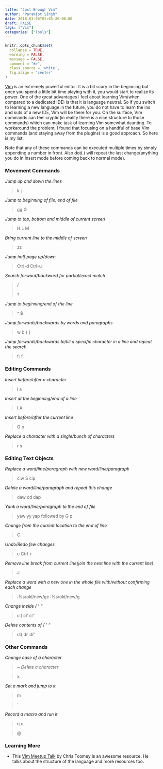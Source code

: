 ```yaml
---
title: "Just Enough Vim"
author: "Paramjot Singh"
date: 2018-03-06T05:05:20-06:00
draft: FALSE
tags: ["Vim"]
categories: ["Tools"]
---
```


```r
knitr::opts_chunk$set(
  collapse = TRUE,
  warning = FALSE,
  message = FALSE,
  comment = "#>",
  class.source = 'white',
  fig.align = 'center'
)
```
[Vim](https://www.vim.org/) is an extremely powerful editor. It is a bit scary in the beginning but once you spend a little bit time playing with it, you would start to realize its power. One of the great advantages I feel about learning Vim(when compared to a dedicated IDE) is that it is language neutral. So if you switch to learning a new language in the future, you do not have to learn the ins and outs of a new IDE, Vim will be there for you. On the surface, Vim commands can feel cryptic(in reality there is a nice structure to those commands) which can make task of learning Vim somewhat daunting. To workaround the problem, I found that focusing on a handful of base Vim commands (and staying away from the plugins) is a good approach. So here is my list:

Note that any of these commands can be executed multiple times by simply appending a number in front. Also dot(.) will repeat the last change(anything you do in insert mode before coming back to normal mode).

### Movement Commands

*Jump up and down the lines*

> k j

*Jump to beginning of file, end of file*

> gg G

*Jump to top, bottom and middle of current screen*

> H L M

*Bring current line to the middle of screen*

> zz

*Jump half page up/down*

> Ctrl-d Ctrl-u

*Search forward/backward for partial/exact match*

> /<search> ?<search>

*Jump to beginning/end of the line*

> ^ $

*Jump forwards/backwards by words and paragraphs*

> w b { }

*Jump forwards/backwards to/till a specific character in a line and repeat the search*

> f<chr>; f<chr>,

### Editing Commands

*Insert before/after a character*

> i a

*Insert at the beginning/end of a line*

> I A

*Insert before/after the current line*

> O o

*Replace a character with a single/bunch of characters*

> r<chr> s<characters>

### Editing Text Objects

*Replace a word/line/paragraph with new word/line/paragraph*

> ciw S cip 

*Delete a word/line/paragraph and repeat this change*

> daw dd dap

*Yank a word/line/paragraph to the end of file*

> yaw yy yap followed by G p

*Change from the current location to the end of line*

> C

*Undo/Redo few changes*

> u Ctrl-r

*Remove line break from current line(join the next line with the current line)*

> J 

*Replace a word with a new one in the whole file with/without confirming each change*

> :%s/old/new/gc :%s/old/new/g

*Change inside ( ' "*

> ci( ci' ci"

*Delete contents of ( ' "*

> di( di' di"

### Other Commands

*Change case of a character*

> ~
*Delete a character*

> x

*Set a mark and jump to it*

> m<chr>

> `<chr>

*Record a macro and run it*

> q<chr> <commands> q 

> @<chr>

### Learning More

* This [Vim Meetup Talk](https://www.youtube.com/watch?v=wlR5gYd6um0) by Chris Toomey is an awesome resource. He talks about the structure of the language and more resources too. 

